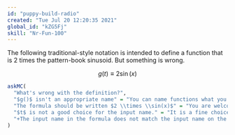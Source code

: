 ```yaml
---
id: "puppy-build-radio"
created: "Tue Jul 20 12:20:35 2021"
global_id: "kZG5Fj"
skill: "Nr-Fun-100"
---
```


The following traditional-style notation is intended to define a function that is 2 times the pattern-book sinusoid. But something is wrong.

$$g(t) \equiv 2 \sin(x)$$

```r
askMC(
  "What's wrong with the definition?",
  "$g()$ isn't an appropriate name" = "You can name functions what you like.",
  "The formula should be written $2 \\times \\sin(x)$" = "You are welcome to write things that way if you want to emphasize the multiplication, but you don't have to. On the other hand, in R it would be absolutely required to write the multiplication operator: `2 * sin(x)`.",
  "$t$ is not a good choice for the input name." = "It is a fine choice, especially when the input is time.",
  "+The input name in the formula does not match the input name on the left side of $\\equiv$.+" = "That'sit. Once you choose an input name (here, $t$), make sure to write the formula in terms of that name."
)
```
